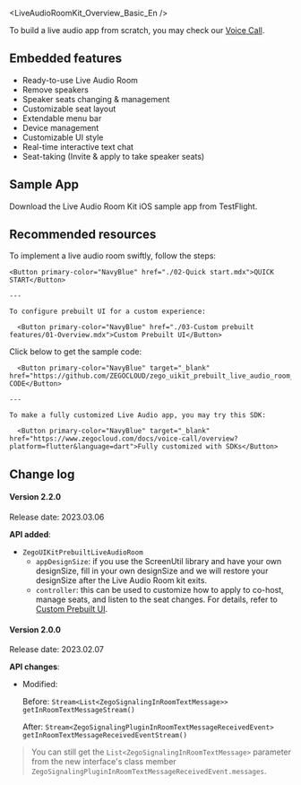 
<LiveAudioRoomKit_Overview_Basic_En />

To build a live audio app from scratch, you may check our [Voice Call](https://www.zegocloud.com/docs/voice-call/overview?platform=flutter&language=dart).

## Embedded features

- Ready-to-use Live Audio Room
- Remove speakers
- Speaker seats changing & management
- Customizable seat layout
- Extendable menu bar
- Device management
- Customizable UI style
- Real-time interactive text chat
- Seat-taking (Invite & apply to take speaker seats)

## Sample App

<CardGroup cols={2}>
<Card title="TestFlight" href="https://testflight.apple.com/join/anghiToS"  target="_blank">
  Download the Live Audio Room Kit iOS sample app from TestFlight.
</Card>
</CardGroup>

## Recommended resources

<CardGroup cols={2}>
  <Card title="I want to get started:">
    To implement a live audio room swiftly, follow the steps:

    <Button primary-color="NavyBlue" href="./02-Quick start.mdx">QUICK START</Button>

    ---

    To configure prebuilt UI for a custom experience:

	  <Button primary-color="NavyBlue" href="./03-Custom prebuilt features/01-Overview.mdx">Custom Prebuilt UI</Button>
  </Card>
  <Card title="I want to get the Sample Code:">
    Click below to get the sample code:

	  <Button primary-color="NavyBlue" target="_blank" href="https://github.com/ZEGOCLOUD/zego_uikit_prebuilt_live_audio_room_example_flutter">SAMPLE CODE</Button>

    ---

    To make a fully customized Live Audio app, you may try this SDK:

	  <Button primary-color="NavyBlue" target="_blank" href="https://www.zegocloud.com/docs/voice-call/overview?platform=flutter&language=dart">Fully customized with SDKs</Button>
  </Card>
</CardGroup>

## Change log

<Accordion title="Click here to know more" defaultOpen="false">

#### Version 2.2.0

Release date: 2023.03.06

**API added**:

- `ZegoUIKitPrebuiltLiveAudioRoom`
  - `appDesignSize`: if you use the ScreenUtil library and have your own designSize, fill in your own designSize and we will restore your designSize after the Live Audio Room kit exits.
  - `controller`: this can be used to customize how to apply to co-host, manage seats, and listen to the seat changes. For details, refer to <a href="./03-Custom prebuilt features/01-Overview.mdx">Custom Prebuilt UI</a>.

#### Version 2.0.0

Release date: 2023.02.07

**API changes**:

- Modified:

  Before: `Stream<List<ZegoSignalingInRoomTextMessage>> getInRoomTextMessageStream()`

  After: `Stream<ZegoSignalingPluginInRoomTextMessageReceivedEvent> getInRoomTextMessageReceivedEventStream()`

> You can still get the `List<ZegoSignalingInRoomTextMessage>` parameter from the new interface's class member `ZegoSignalingPluginInRoomTextMessageReceivedEvent.messages`.

</Accordion>
